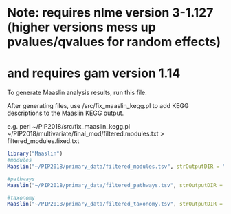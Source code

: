 # Note: requires nlme version 3-1.127 (higher versions mess up pvalues/qvalues for random effects)
# and requires gam version 1.14
To generate Maaslin analysis results, run this file. 

After generating files, use /src/fix_maaslin_kegg.pl to add KEGG descriptions to the Maaslin KEGG output.

e.g. perl ~/PIP2018/src/fix_maaslin_kegg.pl ~/PIP2018/multivariate/final_mod/filtered.modules.txt > filtered_modules.fixed.txt


```r
library("Maaslin")
#modules
Maaslin("~/PIP2018/primary_data/filtered_modules.tsv", strOutputDIR = "~/PIP2018/multivariate/final_mod", strInputConfig = "~/PIP2018/multivariate/modules.read.config", strForcedPredictors = "time", strRandomCovariates = "Studyid" )

#pathways
Maaslin("~/PIP2018/primary_data/filtered_pathways.tsv", strOutputDIR = "~/PIP2018/multivariate/final_pwy", strInputConfig = "~/PIP2018/multivariate/pwys.read.config", strForcedPredictors = "time", strRandomCovariates = "Studyid" )

#taxonomy
Maaslin("~/PIP2018/primary_data/filtered_taxonomy.tsv", strOutputDIR = "~/PIP2018/multivariate/final_tax", strInputConfig = "~/PIP2018/multivariate/tax.read.config", strForcedPredictors = "time", strRandomCovariates = "Studyid")

````
